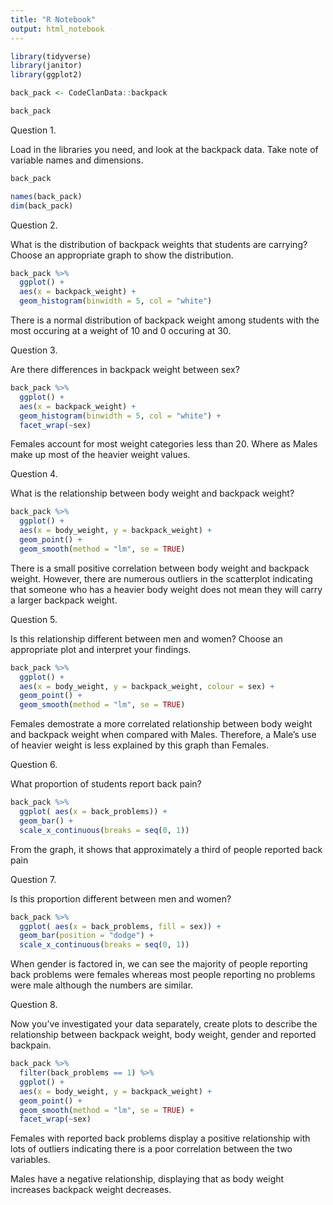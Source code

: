 ```yaml
---
title: "R Notebook"
output: html_notebook
---
```


```r
library(tidyverse)
library(janitor)
library(ggplot2)

```

```r
back_pack <- CodeClanData::backpack

back_pack
```

Question 1.

Load in the libraries you need, and look at the backpack data. Take note of variable names and dimensions.


```r
back_pack

names(back_pack)
dim(back_pack)
```


Question 2.

What is the distribution of backpack weights that students are carrying? Choose an appropriate graph to show the distribution.

```r
back_pack %>% 
  ggplot() +
  aes(x = backpack_weight) +
  geom_histogram(binwidth = 5, col = "white") 
```
There is a normal distribution of backpack weight among students with the most
occuring at a weight of 10 and 0 occuring at 30. 

Question 3.

Are there differences in backpack weight between sex?


```r
back_pack %>% 
  ggplot() +
  aes(x = backpack_weight) +
  geom_histogram(binwidth = 5, col = "white") +
  facet_wrap(~sex)
```

Females account for most weight categories less than 20. Where as Males make up
most of the heavier weight values.

Question 4.

What is the relationship between body weight and backpack weight?


```r
back_pack %>% 
  ggplot() +
  aes(x = body_weight, y = backpack_weight) +
  geom_point() +
  geom_smooth(method = "lm", se = TRUE)
```

There is a small positive correlation between body weight and backpack weight.
However, there are numerous outliers in the scatterplot indicating that someone
who has a heavier body weight does not mean they will carry a larger backpack
weight. 

Question 5.

Is this relationship different between men and women? Choose an appropriate plot and interpret your findings.

```r
back_pack %>% 
  ggplot() +
  aes(x = body_weight, y = backpack_weight, colour = sex) +
  geom_point() +
  geom_smooth(method = "lm", se = TRUE)
```


Females demostrate a more correlated relationship between body weight and 
backpack weight when compared with Males. Therefore, a Male's use of heavier
weight is less explained by this graph than Females. 


Question 6.

What proportion of students report back pain?


```r
back_pack %>% 
  ggplot( aes(x = back_problems)) +
  geom_bar() +
  scale_x_continuous(breaks = seq(0, 1))
```
From the graph, it shows that approximately a third of people reported back pain

Question 7.

Is this proportion different between men and women?


```r
back_pack %>% 
  ggplot( aes(x = back_problems, fill = sex)) +
  geom_bar(position = "dodge") +
  scale_x_continuous(breaks = seq(0, 1))
```

When gender is factored in, we can see the majority of people reporting back
problems were females whereas most people reporting no problems were male 
although the numbers are similar. 

Question 8.

Now you’ve investigated your data separately, create plots to describe the relationship between backpack weight, body weight, gender and reported backpain.


```r
back_pack %>% 
  filter(back_problems == 1) %>% 
  ggplot() +
  aes(x = body_weight, y = backpack_weight) +
  geom_point() +
  geom_smooth(method = "lm", se = TRUE) +
  facet_wrap(~sex)
```

Females with reported back problems display a positive relationship with lots of 
outliers indicating there is a poor correlation between the two variables. 

Males have a negative relationship, displaying that as body weight increases
backpack weight decreases. 